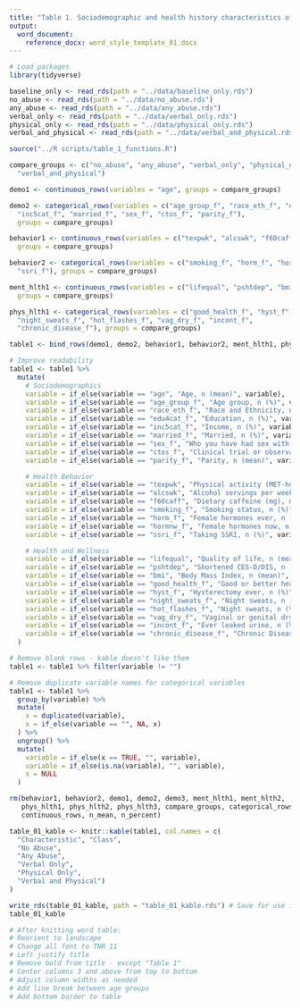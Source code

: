 ```yaml
---
title: "Table 1. Sociodemographic and health history characteristics of women participating in the WHI by abuse experience at baseline"
output:
  word_document:
    reference_docx: word_style_template_01.docx
---
```


```r
# Load packages
library(tidyverse)
```

```r
baseline_only <- read_rds(path = "../data/baseline_only.rds")
no_abuse <- read_rds(path = "../data/no_abuse.rds")
any_abuse <- read_rds(path = "../data/any_abuse.rds")
verbal_only <- read_rds(path = "../data/verbal_only.rds")
physical_only <- read_rds(path = "../data/physical_only.rds")
verbal_and_physical <- read_rds(path = "../data/verbal_and_physical.rds")
```

```r
source("../R scripts/table_1_functions.R")
```

```r
compare_groups <- c("no_abuse", "any_abuse", "verbal_only", "physical_only",
  "verbal_and_physical")

demo1 <- continuous_rows(variables = "age", groups = compare_groups)

demo2 <- categorical_rows(variables = c("age_group_f", "race_eth_f", "edu4cat_f",
  "inc5cat_f", "married_f", "sex_f", "ctos_f", "parity_f"),
  groups = compare_groups)

behavior1 <- continuous_rows(variables = c("texpwk", "alcswk", "f60caff"),
  groups = compare_groups)

behavior2 <- categorical_rows(variables = c("smoking_f", "horm_f", "hormnw_f",
  "ssri_f"), groups = compare_groups)

ment_hlth1 <- continuous_rows(variables = c("lifequal", "pshtdep", "bmi"),
  groups = compare_groups)

phys_hlth1 <- categorical_rows(variables = c("good_health_f", "hyst_f",
  "night_sweats_f", "hot_flashes_f", "vag_dry_f", "incont_f",
  "chronic_disease_f"), groups = compare_groups)

table1 <- bind_rows(demo1, demo2, behavior1, behavior2, ment_hlth1, phys_hlth1)

# Improve readability
table1 <- table1 %>%
  mutate(
    # Sociodemographics
    variable = if_else(variable == "age", "Age, n (mean)", variable),
    variable = if_else(variable == "age_group_f", "Age group, n (%)", variable),
    variable = if_else(variable == "race_eth_f", "Race and Ethnicity, n (%)", variable),
    variable = if_else(variable == "edu4cat_f", "Education, n (%)", variable),
    variable = if_else(variable == "inc5cat_f", "Income, n (%)", variable),
    variable = if_else(variable == "married_f", "Married, n (%)", variable),
    variable = if_else(variable == "sex_f", "Who you have had sex with, n (%)", variable),
    variable = if_else(variable == "ctos_f", "Clinical trial or observational study, n (%)", variable),
    variable = if_else(variable == "parity_f", "Parity, n (mean)", variable),

    # Health Behavior
    variable = if_else(variable == "texpwk", "Physical activity (MET-hours/week), n (mean)", variable),
    variable = if_else(variable == "alcswk", "Alcohol servings per week, n (mean)", variable),
    variable = if_else(variable == "f60caff", "Dietary caffeine (mg), n (mean)", variable),
    variable = if_else(variable == "smoking_f", "Smoking status, n (%)", variable),
    variable = if_else(variable == "horm_f", "Female hormones ever, n (%)", variable),
    variable = if_else(variable == "hormnw_f", "Female hormones now, n (%)", variable),
    variable = if_else(variable == "ssri_f", "Taking SSRI, n (%)", variable),

    # Health and Wellness
    variable = if_else(variable == "lifequal", "Quality of life, n (mean)", variable),
    variable = if_else(variable == "pshtdep", "Shortened CES-D/DIS, n (mean)", variable),
    variable = if_else(variable == "bmi", "Body Mass Index, n (mean)", variable),
    variable = if_else(variable == "good_health_f", "Good or better health, n (%)", variable),
    variable = if_else(variable == "hyst_f", "Hysterectomy ever, n (%)", variable),
    variable = if_else(variable == "night_sweats_f", "Night sweats, n (%)", variable),
    variable = if_else(variable == "hot_flashes_f", "Night sweats, n (%)", variable),
    variable = if_else(variable == "vag_dry_f", "Vaginal or genital dryness, n (%)", variable),
    variable = if_else(variable == "incont_f", "Ever leaked urine, n (%)", variable),
    variable = if_else(variable == "chronic_disease_f", "Chronic Disease, n (%)", variable)
  )

# Remove blank rows - kable doesn't like them
table1 <- table1 %>% filter(variable != "")

# Remove duplicate variable names for categorical variables
table1 <- table1 %>%
  group_by(variable) %>%
  mutate(
    x = duplicated(variable),
    x = if_else(variable == "", NA, x)
  ) %>%
  ungroup() %>%
  mutate(
    variable = if_else(x == TRUE, "", variable),
    variable = if_else(is.na(variable), "", variable),
    x = NULL
  )

rm(behavior1, behavior2, demo1, demo2, demo3, ment_hlth1, ment_hlth2,
   phys_hlth1, phys_hlth2, phys_hlth3, compare_groups, categorical_rows,
   continuous_rows, n_mean, n_percent)
```

```r
table_01_kable <- knitr::kable(table1, col.names = c(
  "Characteristic", "Class", 
  "No Abuse", 
  "Any Abuse", 
  "Verbal Only",
  "Physical Only", 
  "Verbal and Physical")
)

write_rds(table_01_kable, path = "table_01_kable.rds") # Save for use in dashboard
table_01_kable
```

```r
# After knitting word table:
# Reorient to landscape
# Change all font to TNR 11
# Left justify title
# Remove bold from title - except "Table 1"
# Center columns 3 and above from top to bottom
# Adjust column widths as needed
# Add line break between age groups
# Add bottom border to table
```
